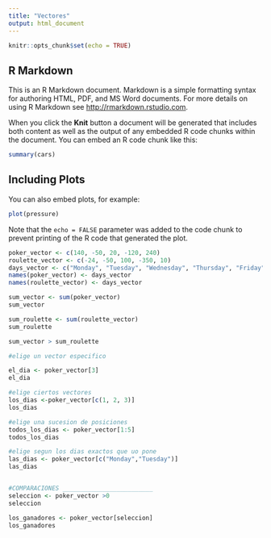 ---
title: "Vectores"
output: html_document
---

```{r setup, include=FALSE}
knitr::opts_chunk$set(echo = TRUE)
```

## R Markdown

This is an R Markdown document. Markdown is a simple formatting syntax for authoring HTML, PDF, and MS Word documents. For more details on using R Markdown see <http://rmarkdown.rstudio.com>.

When you click the **Knit** button a document will be generated that includes both content as well as the output of any embedded R code chunks within the document. You can embed an R code chunk like this:

```{r cars}
summary(cars)
```

## Including Plots

You can also embed plots, for example:

```{r pressure, echo=FALSE}
plot(pressure)
```

Note that the `echo = FALSE` parameter was added to the code chunk to prevent printing of the R code that generated the plot.

```{r}
poker_vector <- c(140, -50, 20, -120, 240)
roulette_vector <- c(-24, -50, 100, -350, 10)
days_vector <- c("Monday", "Tuesday", "Wednesday", "Thursday", "Friday")
names(poker_vector) <- days_vector
names(roulette_vector) <- days_vector

sum_vector <- sum(poker_vector)
sum_vector 

sum_roulette <- sum(roulette_vector)
sum_roulette

sum_vector > sum_roulette

#elige un vector especifico 

el_dia <- poker_vector[3]
el_dia

#elige ciertos vectores
los_dias <-poker_vector[c(1, 2, 3)]
los_dias

#elige una sucesion de posiciones
todos_los_dias <- poker_vector[1:5]
todos_los_dias 

#elige segun los dias exactos que uo pone
las_dias <- poker_vector[c("Monday","Tuesday")]
las_dias


#COMPARACIONES _________________________
seleccion <- poker_vector >0
seleccion  

los_ganadores <- poker_vector[seleccion]
los_ganadores

```

